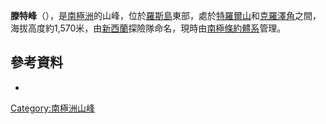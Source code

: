 {{coord|77|30|S|168|58|E|display=title}}

'''滕特峰'''（{{lang-en|Tent Peak}}），是[[南極洲|南極洲]]的山峰，位於[[羅斯島|羅斯島]]東部，處於[[特羅爾山|特羅爾山]]和[[克羅澤角|克羅澤角]]之間，海拔高度約1,570米，由[[新西蘭|新西蘭]]探險隊命名，現時由[[南極條約體系|南極條約體系]]管理。

==參考資料==
*{{usgs-gazetteer}}

{{DEFAULTSORT:Tent Peak}}
[[Category:南極洲山峰|Category:南極洲山峰]]


{{RossIsland-geo-stub}}